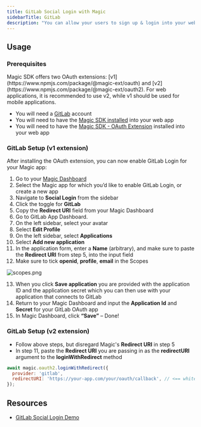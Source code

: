 ```yaml
---
title: GitLab Social Login with Magic
sidebarTitle: GitLab
description: "You can allow your users to sign up & login into your web application with their GitLab account."
---
```



## Usage

### Prerequisites

<Note>
Magic SDK offers two OAuth extensions: [v1](https://www.npmjs.com/package/@magic-ext/oauth) and [v2](https://www.npmjs.com/package/@magic-ext/oauth2). For web applications, it is recommended to use v2, while v1 should be used for mobile applications.
</Note>

* You will need a [GitLab](https://gitlab.com/) account
* You will need to have the [Magic SDK installed](/docs/embedded-wallet/api/overview) into your web app
* You will need to have the [Magic SDK - OAuth Extension](/docs/embedded-wallet/authentication/login/oauth/oauth-implementation) installed into your web app

### GitLab Setup (v1 extension)

After installing the OAuth extension, you can now enable GitLab Login for your Magic app:

1.  Go to your [Magic Dashboard](https://dashboard.magic.link/login)
2.  Select the Magic app for which you’d like to enable GitLab Login, or create a new app
3.  Navigate to **Social Login** from the sidebar
4.  Click the toggle for **GitLab**
5.  Copy the **Redirect URI** field from your Magic Dashboard
6.  Go to GitLab App Dashboard.
7.  On the left sidebar, select your avatar
8.  Select **Edit Profile**
9.  On the left sidebar, select **Applications**
10. Select **Add new application**
11. In the application form, enter a **Name** (arbitrary), and make sure to paste the **Redirect URI** from step 5, into the input field
12. Make sure to tick **openid**, **profile**, **email** in the Scopes
<Frame>
  <img src="/images/scopes.webp" alt="scopes.png"/>
</Frame>


13. When you click **Save application** you are provided with the application ID and the application secret which you can then use with your application that connects to GitLab
14. Return to your Magic Dashboard and input the **Application Id** and **Secret** for your GitLab OAuth app
15. In Magic Dashboard, click **“Save”** – Done!

### GitLab Setup (v2 extension)

* Follow above steps, but disregard Magic's **Redirect URI** in step 5
* In step 11, paste the **Redirect URI** you are passing in as the **redirectURI** argument to the **loginWithRedirect** method

```javascript JavaScript icon="square-js"
await magic.oauth2.loginWithRedirect({
  provider: 'gitlab',
  redirectURI: 'https://your-app.com/your/oauth/callback', // <== whitelist this with Gitlab
});
```

## Resources

* [GitLab Social Login Demo](https://magic-oauth-v2-dun.vercel.app/)

